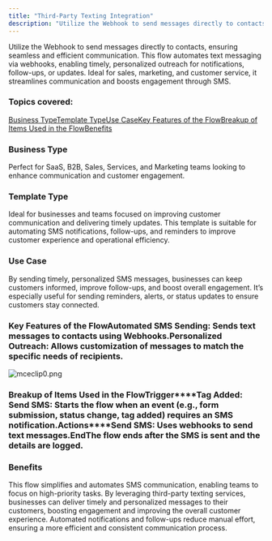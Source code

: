 ```yaml
---
title: "Third-Party Texting Integration"
description: "Utilize the Webhook to send messages directly to contacts, ensuring seamless and efficient communication. This flow automates text messaging via webho..."
---
```


Utilize the Webhook to send messages directly to contacts, ensuring seamless and efficient communication. This flow automates text messaging via webhooks, enabling timely, personalized outreach for notifications, follow-ups, or updates. Ideal for sales, marketing, and customer service, it streamlines communication and boosts engagement through SMS.

### Topics covered:

[Business Type](https://support.salesmate.io/hc/en-us/articles/42348102269465-Third-Party-Texting-Integration#h_01JHQKA4T9VVCNHHCWQ0TE759V)[Template Type](https://support.salesmate.io/hc/en-us/articles/42348102269465-Third-Party-Texting-Integration#h_01JHQKAXSCFZPSCQ72H1MB18X0)[Use Case](https://support.salesmate.io/hc/en-us/articles/42348102269465-Third-Party-Texting-Integration#h_01JHQKD1Y5QHTBXZVDATYK3W4N)[Key Features of the Flow](https://support.salesmate.io/hc/en-us/articles/42348102269465-Third-Party-Texting-Integration#h_01JHQKEMP4EYFJRDR5NAEXRYNK)[Breakup of Items Used in the Flow](https://support.salesmate.io/hc/en-us/articles/42348102269465-Third-Party-Texting-Integration#h_01JHQKYRVW2VP3DEYZV3Z61QTD)[Benefits](https://support.salesmate.io/hc/en-us/articles/42348102269465-Third-Party-Texting-Integration#h_01JHSJZ9617H7ZFA5FCT1H601G)

### Business Type

Perfect for SaaS, B2B, Sales, Services, and Marketing teams looking to enhance communication and customer engagement.

### Template Type

Ideal for businesses and teams focused on improving customer communication and delivering timely updates. This template is suitable for automating SMS notifications, follow-ups, and reminders to improve customer experience and operational efficiency.

### Use Case

By sending timely, personalized SMS messages, businesses can keep customers informed, improve follow-ups, and boost overall engagement. It’s especially useful for sending reminders, alerts, or status updates to ensure customers stay connected.

### Key Features of the Flow**Automated SMS Sending**: Sends text messages to contacts using Webhooks.**Personalized Outreach**: Allows customization of messages to match the specific needs of recipients.

![mceclip0.png](./images/mceclip0-14.png)

### Breakup of Items Used in the Flow**Trigger****Tag Added: Send SMS**: Starts the flow when an event (e.g., form submission, status change, tag added) requires an SMS notification.**Actions****Send SMS**: Uses webhooks to send text messages.**End**The flow ends after the SMS is sent and the details are logged.

### Benefits

This flow simplifies and automates SMS communication, enabling teams to focus on high-priority tasks. By leveraging third-party texting services, businesses can deliver timely and personalized messages to their customers, boosting engagement and improving the overall customer experience. Automated notifications and follow-ups reduce manual effort, ensuring a more efficient and consistent communication process.
